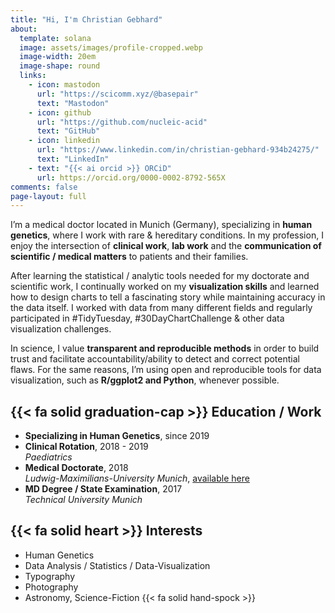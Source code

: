 ```yaml
---
title: "Hi, I'm Christian Gebhard"
about:
  template: solana
  image: assets/images/profile-cropped.webp
  image-width: 20em
  image-shape: round
  links:
    - icon: mastodon
      url: "https://scicomm.xyz/@basepair"
      text: "Mastodon"
    - icon: github
      url: "https://github.com/nucleic-acid"
      text: "GitHub"
    - icon: linkedin
      url: "https://www.linkedin.com/in/christian-gebhard-934b24275/"
      text: "LinkedIn"
    - text: "{{< ai orcid >}} ORCiD"
      url: https://orcid.org/0000-0002-8792-565X
comments: false
page-layout: full
---
```




I’m a medical doctor located in Munich (Germany), specializing in **human genetics**, where I work with rare & hereditary conditions. In my profession, I enjoy the intersection of **clinical work**, **lab work** and the **communication of scientific / medical matters** to patients and their families.

After learning the statistical / analytic tools needed for my doctorate and scientific work, I continually worked on my **visualization skills** and learned how to design charts to tell a fascinating story while maintaining accuracy in the data itself. I worked with data from many different fields and regularly participated in #TidyTuesday, #30DayChartChallenge & other data visualization challenges.

In science, I value **transparent and reproducible methods** in order to build trust and facilitate accountability/ability to detect and correct potential flaws. For the same reasons, I'm using open and reproducible tools for data visualization, such as **R/ggplot2 and Python**, whenever possible.

::: {.grid}
::: {.g-col-10 .g-start-2 .g-col-sm-10 .g-start-sm-2 .g-col-md-10 .g-start-md-2 .g-col-lg-6}

## {{< fa solid graduation-cap >}}  Education / Work

- **Specializing in Human Genetics**, since 2019
- **Clinical Rotation**, 2018 - 2019  
  *Paediatrics*
- **Medical Doctorate**, 2018  
  *Ludwig-Maximilians-University Munich*, [available here](https://edoc.ub.uni-muenchen.de/23299/)
- **MD Degree / State Examination**, 2017  
  *Technical University Munich*
  
:::

::: {.g-col-10 .g-start-2 .g-col-sm-10 .g-start-sm-2 .g-col-md-10 .g-start-md-2 .g-col-lg-5  .g-start-lg-8}
  
## {{< fa solid heart >}} Interests 

- Human Genetics
- Data Analysis / Statistics / Data-Visualization
- Typography 
- Photography
- Astronomy, Science-Fiction {{< fa solid hand-spock >}}

:::

:::
